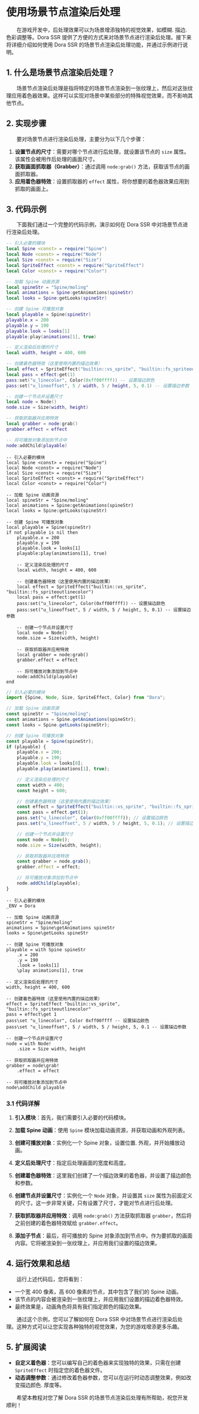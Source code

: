
# 使用场景节点渲染后处理

&emsp;&emsp;在游戏开发中，后处理效果可以为场景增添独特的视觉效果，如模糊. 描边. 色彩调整等。Dora SSR 提供了方便的方式来对场景节点进行渲染后处理。接下来将详细介绍如何使用 Dora SSR 的场景节点渲染后处理功能，并通过示例进行说明。

## 1. 什么是场景节点渲染后处理？

&emsp;&emsp;场景节点渲染后处理是指将特定的场景节点渲染到一张纹理上，然后对这张纹理应用着色器效果。这样可以实现对场景中某些部分的特殊视觉效果，而不影响其他节点。

## 2. 实现步骤

&emsp;&emsp;要对场景节点进行渲染后处理，主要分为以下几个步骤：

1. **设置节点的尺寸**：需要对哪个节点进行后处理，就设置该节点的 `size` 属性。该属性会被用作后处理的画面尺寸。
2. **获取画面抓取器（Grabber）**：通过调用 `node:grab()` 方法，获取该节点的画面抓取器。
3. **应用着色器特效**：设置抓取器的 `effect` 属性，将你想要的着色器效果应用到抓取的画面上。

## 3. 代码示例

&emsp;&emsp;下面我们通过一个完整的代码示例，演示如何在 Dora SSR 中对场景节点进行渲染后处理。

<Tabs groupId="language-select">
<TabItem value="lua" label="Lua">

```lua
-- 引入必要的模块
local Spine <const> = require("Spine")
local Node <const> = require("Node")
local Size <const> = require("Size")
local SpriteEffect <const> = require("SpriteEffect")
local Color <const> = require("Color")

-- 加载 Spine 动画资源
local spineStr = "Spine/moling"
local animations = Spine:getAnimations(spineStr)
local looks = Spine:getLooks(spineStr)

-- 创建 Spine 可播放对象
local playable = Spine(spineStr)
playable.x = 200
playable.y = 190
playable.look = looks[1]
playable:play(animations[1], true)

-- 定义渲染后处理的尺寸
local width, height = 400, 600

-- 创建着色器特效（这里使用内置的描边效果）
local effect = SpriteEffect("builtin::vs_sprite", "builtin::fs_spriteoutlinecolor")
local pass = effect:get(1)
pass:set("u_linecolor", Color(0xff00ffff)) -- 设置描边颜色
pass:set("u_lineoffset", 5 / width, 5 / height, 5, 0.1) -- 设置描边参数

-- 创建一个节点并设置尺寸
local node = Node()
node.size = Size(width, height)

-- 获取抓取器并应用特效
local grabber = node:grab()
grabber.effect = effect

-- 将可播放对象添加到节点中
node:addChild(playable)
```

</TabItem>
<TabItem value="tl" label="Teal">

```tl
-- 引入必要的模块
local Spine <const> = require("Spine")
local Node <const> = require("Node")
local Size <const> = require("Size")
local SpriteEffect <const> = require("SpriteEffect")
local Color <const> = require("Color")

-- 加载 Spine 动画资源
local spineStr = "Spine/moling"
local animations = Spine:getAnimations(spineStr)
local looks = Spine:getLooks(spineStr)

-- 创建 Spine 可播放对象
local playable = Spine(spineStr)
if not playable is nil then
	playable.x = 200
	playable.y = 190
	playable.look = looks[1]
	playable:play(animations[1], true)

	-- 定义渲染后处理的尺寸
	local width, height = 400, 600

	-- 创建着色器特效（这里使用内置的描边效果）
	local effect = SpriteEffect("builtin::vs_sprite", "builtin::fs_spriteoutlinecolor")
	local pass = effect:get(1)
	pass:set("u_linecolor", Color(0xff00ffff)) -- 设置描边颜色
	pass:set("u_lineoffset", 5 / width, 5 / height, 5, 0.1) -- 设置描边参数

	-- 创建一个节点并设置尺寸
	local node = Node()
	node.size = Size(width, height)

	-- 获取抓取器并应用特效
	local grabber = node:grab()
	grabber.effect = effect

	-- 将可播放对象添加到节点中
	node:addChild(playable)
end
```

</TabItem>
<TabItem value="ts" label="TypeScript">

```ts
// 引入必要的模块
import {Spine, Node, Size, SpriteEffect, Color} from "Dora";

// 加载 Spine 动画资源
const spineStr = "Spine/moling";
const animations = Spine.getAnimations(spineStr);
const looks = Spine.getLooks(spineStr);

// 创建 Spine 可播放对象
const playable = Spine(spineStr);
if (playable) {
	playable.x = 200;
	playable.y = 190;
	playable.look = looks[0];
	playable.play(animations[1], true);

	// 定义渲染后处理的尺寸
	const width = 400;
	const height = 600;

	// 创建着色器特效（这里使用内置的描边效果）
	const effect = SpriteEffect("builtin::vs_sprite", "builtin::fs_spriteoutlinecolor");
	const pass = effect.get(1);
	pass.set("u_linecolor", Color(0xff00ffff)); // 设置描边颜色
	pass.set("u_lineoffset", 5 / width, 5 / height, 5, 0.1); // 设置描边参数

	// 创建一个节点并设置尺寸
	const node = Node();
	node.size = Size(width, height);

	// 获取抓取器并应用特效
	const grabber = node.grab();
	grabber.effect = effect;

	// 将可播放对象添加到节点中
	node.addChild(playable);
}
```

</TabItem>
<TabItem value="yue" label="YueScript">

```yue
-- 引入必要的模块
_ENV = Dora

-- 加载 Spine 动画资源
spineStr = "Spine/moling"
animations = Spine\getAnimations spineStr
looks = Spine\getLooks spineStr

-- 创建 Spine 可播放对象
playable = with Spine spineStr
	.x = 200
	.y = 190
	.look = looks[1]
	\play animations[1], true

-- 定义渲染后处理的尺寸
width, height = 400, 600

-- 创建着色器特效（这里使用内置的描边效果）
effect = SpriteEffect "builtin::vs_sprite", "builtin::fs_spriteoutlinecolor"
pass = effect\get 1
pass\set "u_linecolor", Color 0xff00ffff -- 设置描边颜色
pass\set "u_lineoffset", 5 / width, 5 / height, 5, 0.1 -- 设置描边参数

-- 创建一个节点并设置尺寸
node = with Node!
	.size = Size width, height

-- 获取抓取器并应用特效
grabber = node\grab!
	.effect = effect

-- 将可播放对象添加到节点中
node\addChild playable
```

</TabItem>
</Tabs>

### 3.1 代码详解

1. **引入模块**：首先，我们需要引入必要的代码模块。

2. **加载 Spine 动画**：使用 `Spine` 模块加载动画资源，并获取动画和外观列表。

3. **创建可播放对象**：实例化一个 Spine 对象，设置位置. 外观，并开始播放动画。

4. **定义后处理尺寸**：指定后处理画面的宽度和高度。

5. **创建着色器特效**：这里我们创建了一个描边效果的着色器，并设置了描边颜色和参数。

6. **创建节点并设置尺寸**：实例化一个 `Node` 对象，并设置其 `size` 属性为前面定义的尺寸。这一步非常关键，只有设置了尺寸，才能对节点进行后处理。

7. **获取抓取器并应用特效**：调用 `node:grab()` 方法获取抓取器 `grabber`，然后将之前创建的着色器特效赋给 `grabber.effect`。

8. **添加子节点**：最后，将可播放的 Spine 对象添加到节点中。作为要抓取的画面内容。它将被渲染到一张纹理上，并应用我们设置的描边效果。

## 4. 运行效果和总结

&emsp;&emsp;运行上述代码后，您将看到：

- 一个宽 400 像素，高 600 像素的节点，其中包含了我们的 Spine 动画。
- 该节点的内容会被渲染到一张纹理上，并应用我们设置的描边着色器特效。
- 最终效果是，动画角色将具有我们指定颜色的描边效果。

&emsp;&emsp;通过这个示例，您可以了解如何在 Dora SSR 中对场景节点进行渲染后处理。这种方式可以让您实现各种独特的视觉效果，为您的游戏增添更多乐趣。

## 5. 扩展阅读

- **自定义着色器**：您可以编写自己的着色器来实现独特的效果，只需在创建 `SpriteEffect` 时指定您的着色器文件。
- **动态调整参数**：通过修改着色器参数，您可以在运行时动态调整效果，例如改变描边颜色. 厚度等。

&emsp;&emsp;希望本教程对您了解 Dora SSR 的场景节点渲染后处理有所帮助，祝您开发顺利！
